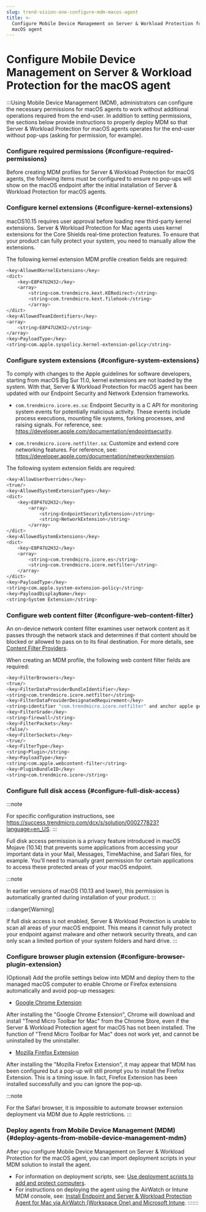 ```yaml
---
slug: trend-vision-one-configure-mdm-macos-agent
title: >-
  Configure Mobile Device Management on Server & Workload Protection for the
  macOS agent
---
```

# Configure Mobile Device Management on Server & Workload Protection for the macOS agent

:::Using Mobile Device Management (MDM), administrators can configure the necessary permissions for macOS agents to work without additional operations required from the end-user. In addition to setting permissions, the sections below provide instructions to properly deploy MDM so that Server & Workload Protection for macOS agents operates for the end-user without pop-ups (asking for permission, for example).

### Configure required permissions {#configure-required-permissions}

Before creating MDM profiles for Server & Workload Protection for macOS agents, the following items must be configured to ensure no pop-ups will show on the macOS endpoint after the initial installation of Server & Workload Protection for macOS agents.

### Configure kernel extensions {#configure-kernel-extensions}

macOS10.15 requires user approval before loading new third-party kernel extensions. Server & Workload Protection for Mac agents uses kernel extensions for the Core Shields real-time protection features. To ensure that your product can fully protect your system, you need to manually allow the extensions.

The following kernel extension MDM profile creation fields are required:

```bash
<key>AllowedKernelExtensions</key>
<dict>
    <key>E8P47U2H32</key>
    <array>
        <string>com.trendmicro.kext.KERedirect</string>
        <string>com.trendmicro.kext.filehook</string>
        </array>
</dict>
<key>AllowedTeamIdentifiers</key>
<array>
    <string>E8P47U2H32</string>
</array>
<key>PayloadType</key>
<string>com.apple.syspolicy.kernel-extension-policy</string>
```

### Configure system extensions {#configure-system-extensions}

To comply with changes to the Apple guidelines for software developers, starting from macOS Big Sur 11.0, kernel extensions are not loaded by the system. With that, Server & Workload Protection for macOS agent has been updated with our Endpoint Security and Network Extension frameworks.

- `com.trendmicro.icore.es.sa`: Endpoint Security is a C API for monitoring system events for potentially malicious activity. These events include process executions, mounting file systems, forking processes, and raising signals. For reference, see: <https://developer.apple.com/documentation/endpointsecurity>.

- `com.trendmicro.icore.netfilter.sa`: Customize and extend core networking features. For reference, see: <https://developer.apple.com/documentation/networkextension>.

The following system extension fields are required:

```bash
<key>AllowUserOverrides</key>
<true/>
<key>AllowedSystemExtensionTypes</key>
<dict>
    <key>E8P47U2H32</key>
        <array>
            <string>EndpointSecurityExtension</string>
            <string>NetworkExtension</string>
        </array>
</dict>
<key>AllowedSystemExtensions</key>
<dict>
    <key>E8P47U2H32</key>
    <array>
        <string>com.trendmicro.icore.es</string>
        <string>com.trendmicro.icore.netfilter</string>
    </array>
</dict>
<key>PayloadType</key>
<string>com.apple.system-extension-policy</string>
<key>PayloadDisplayName</key>
<string>System Extension</string>
```

### Configure web content filter {#configure-web-content-filter}

An on-device network content filter examines user network content as it passes through the network stack and determines if that content should be blocked or allowed to pass on to its final destination. For more details, see [Content Filter Providers](https://developer.apple.com/documentation/networkextension/content_filter_providers?language=objc).

When creating an MDM profile, the following web content filter fields are required:

```bash
<key>FilterBrowsers</key>
<true/>
<key>FilterDataProviderBundleIdentifier</key>
<string>com.trendmicro.icore.netfilter</string>
<key>FilterDataProviderDesignatedRequirement</key>
<string>identifier "com.trendmicro.icore.netfilter" and anchor apple generic and certificate 1[field.1.2.840.113635.100.6.2.6] /* exists */ and certificate leaf[field.1.2.840.113635.100.6.1.13] /* exists */ and certificate leaf[subject.OU] = E8P47U2H32</string>
<key>FilterGrade</key>
<string>firewall</string>
<key>FilterPackets</key>
<false/>
<key>FilterSockets</key>
<true/>
<key>FilterType</key>
<string>Plugin</string>
<key>PayloadType</key>
<string>com.apple.webcontent-filter</string>
<key>PluginBundleID</key>
<string>com.trendmicro.icore</string>
```

### Configure full disk access {#configure-full-disk-access}

:::note

For specific configuration instructions, see <https://success.trendmicro.com/dcx/s/solution/000277823?language=en_US>.
:::

Full disk access permission is a privacy feature introduced in macOS Mojave (10.14) that prevents some applications from accessing your important data in your Mail, Messages, TimeMachine, and Safari files, for example. You'll need to manually grant permission for certain applications to access these protected areas of your macOS endpoint.

:::note

In earlier versions of macOS (10.13 and lower), this permission is automatically granted during installation of your product.
:::

:::danger[Warning]

If full disk access is not enabled, Server & Workload Protection is unable to scan all areas of your macOS endpoint. This means it cannot fully protect your endpoint against malware and other network security threats, and can only scan a limited portion of your system folders and hard drive.
:::

### Configure browser plugin extension {#configure-browser-plugin-extension}

(Optional) Add the profile settings below into MDM and deploy them to the managed macOS computer to enable Chrome or Firefox extensions automatically and avoid pop-up messages:

- [Google Chrome Extension](https://powerbox-na-file.trend.org/SFDC/DownloadFile_iv.php?jsonInfo=%7B%22Query%22%3A%223ZwRWMhe37TH6B5cHQbQGubmzWKNZdxeKga%2F%2BMCDVNNkplYM8TkGiUYh8d26YYAlTLTTa9MAwlRGaT%2FgMRfDvQGucrWUO1loddV3vg9x%2FDY%2BfRnSX%2BJlC8G56iaQVrHVU0IgOV%2BAgVJcjBNtCgUrImbww6jedo%2FkG7zjmcDjV%2B63EckwxVNTOtd%2BKAGAmud90nWRh00Dl0702CKpM%2Bq10eJjmEO8SUKBaT9e4KsY30NpvYcF54XPNfODTNjK8BYIp6OhPXugCVSnl07J8WDdhJzA81iq9s%2BoZkmbv4GgxKQ%3D%22%2C%22iv%22%3A%2206bbb2961ebfbf7b727139402969cc34%22%7D)

After installing the "Google Chrome Extension", Chrome will download and install "Trend Micro Toolbar for Mac" from the Chrome Store, even if the Server & Workload Protection agent for macOS has not been installed. The function of "Trend Micro Toolbar for Mac" does not work yet, and cannot be uninstalled by the uninstaller.

- [Mozilla Firefox Extension](https://powerbox-na-file.trend.org/SFDC/DownloadFile_iv.php?jsonInfo=%7B%22Query%22%3A%22EiPwcnos6DH4eTA5opiaAUuL0UarRFVNFRgOAQMd4gaKD0IgaZyg%2B%2FnURblbKYY7ygoWd%2B8xz7vf5RGad5xj%2FvgUNGrWbdjRa2E50x%2FAMYt1lieimhE8CbxHwf42VcAx5nnod1u92rjnUUmP2eSV1%2FSAp6VgwyT4B8P9Js%2FNXmwy89jN02pd3LK8yNXzwM1QkhVV4Ic0OlWzbVAFFb8Re2gUDDar4JWPaqL9aGKzzs8fJB9jpwvYWGoyH3xJ3WQ96ZnR6AVUkGx37twx8Iy2oS8VGT0GugmPgInvBAuuQzQ%3D%22%2C%22iv%22%3A%22748f6351acb9136ae05ac4383aa0fb62%22%7D)

After installing the "Mozilla Firefox Extension", it may appear that MDM has been configured but a pop-up will still prompt you to install the Firefox Extension. This is a timing issue. In fact, Firefox Extension has been installed successfully and you can ignore the pop-up.

:::note

For the Safari browser, it is impossible to automate browser extension deployment via MDM due to Apple restrictions.
:::

### Deploy agents from Mobile Device Management (MDM) {#deploy-agents-from-mobile-device-management-mdm}

After you configure Mobile Device Management on Server & Workload Protection for the macOS agent, you can import deployment scripts in your MDM solution to install the agent.

- For information on deployment scripts, see: [Use deployment scripts to add and protect computers](deployment-scripts-add-computers.mdx).
- For instructions on deploying the agent using the AirWatch or Intune MDM console, see: [Install Endpoint and Server & Workload Protection Agent for Mac via AirWatch (Workspace One) and Microsoft Intune](https://success.trendmicro.com/dcx/s/solution/000291576?language=en_US).
:::::::
